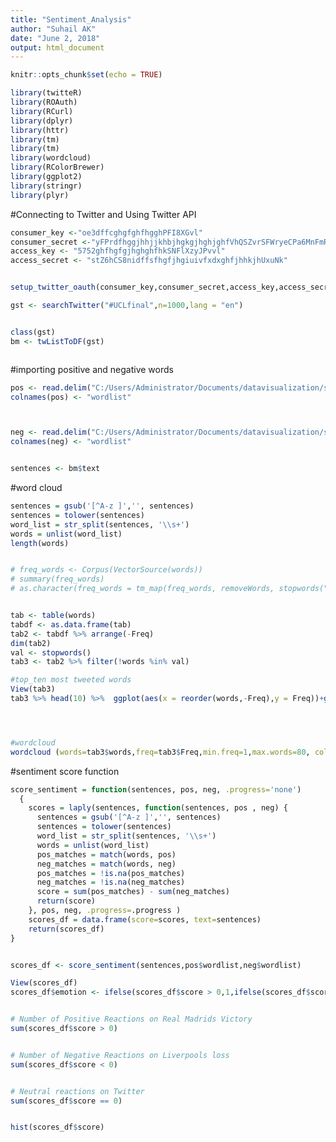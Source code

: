 ---
title: "Sentiment_Analysis"
author: "Suhail AK"
date: "June 2, 2018"
output: html_document
---

```{r setup, include=FALSE}
knitr::opts_chunk$set(echo = TRUE)

library(twitteR)
library(ROAuth)
library(RCurl)
library(dplyr)
library(httr)
library(tm)
library(tm)
library(wordcloud)
library(RColorBrewer)
library(ggplot2)
library(stringr)
library(plyr)
```



#Connecting to Twitter and Using Twitter API

```{r}

consumer_key <-"oe3dffcghgfghfhgghPFI8XGvl"
consumer_secret <-"yFPrdfhggjhhjjkhbjhgkgjhghjghfVhQSZvrSFWryeCPa6MnFmRrTlUnypVbw"
access_key <- "5752ghfhgfgjhghghfhkSNFlXzyJPvvl"
access_secret <- "stZ6hCS8nidffsfhgfjhgiuivfxdxghfjhhkjhUxuNk"


setup_twitter_oauth(consumer_key,consumer_secret,access_key,access_secret)

gst <- searchTwitter("#UCLfinal",n=1000,lang = "en")


class(gst)
bm <- twListToDF(gst)



```

#importing positive and negative words

```{r}
pos <- read.delim("C:/Users/Administrator/Documents/datavisualization/sentiment_analysis/positive-words.txt")
colnames(pos) <- "wordlist"



neg <- read.delim("C:/Users/Administrator/Documents/datavisualization/sentiment_analysis/negative-words.txt")
colnames(neg) <- "wordlist"


sentences <- bm$text

```



#word cloud


```{r}

sentences = gsub('[^A-z ]','', sentences)
sentences = tolower(sentences)
word_list = str_split(sentences, '\\s+')
words = unlist(word_list)
length(words)


# freq_words <- Corpus(VectorSource(words))
# summary(freq_words)
# as.character(freq_words = tm_map(freq_words, removeWords, stopwords("english")))


tab <- table(words)
tabdf <- as.data.frame(tab)
tab2 <- tabdf %>% arrange(-Freq)
dim(tab2)
val <- stopwords()
tab3 <- tab2 %>% filter(!words %in% val)

#top_ten most tweeted words
View(tab3)
tab3 %>% head(10) %>%  ggplot(aes(x = reorder(words,-Freq),y = Freq))+geom_bar(stat = "identity",fill="navyblue")+xlab("Words")+theme_bw()




#wordcloud
wordcloud (words=tab3$words,freq=tab3$Freq,min.freq=1,max.words=80, colors=brewer.pal(8, "Dark2"))


```


#sentiment score function

```{r}
score_sentiment = function(sentences, pos, neg, .progress='none')
  {
    scores = laply(sentences, function(sentences, pos , neg) {
      sentences = gsub('[^A-z ]','', sentences)
      sentences = tolower(sentences)
      word_list = str_split(sentences, '\\s+')
      words = unlist(word_list)
      pos_matches = match(words, pos)
      neg_matches = match(words, neg)
      pos_matches = !is.na(pos_matches)
      neg_matches = !is.na(neg_matches)
      score = sum(pos_matches) - sum(neg_matches)
      return(score)
    }, pos, neg, .progress=.progress )
    scores_df = data.frame(score=scores, text=sentences)
    return(scores_df)
}


scores_df <- score_sentiment(sentences,pos$wordlist,neg$wordlist)

View(scores_df)
scores_df$emotion <- ifelse(scores_df$score > 0,1,ifelse(scores_df$score<0,-1,0))


# Number of Positive Reactions on Real Madrids Victory
sum(scores_df$score > 0)


# Number of Negative Reactions on Liverpools loss
sum(scores_df$score < 0)


# Neutral reactions on Twitter
sum(scores_df$score == 0)


hist(scores_df$score)


```







